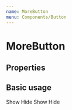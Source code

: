 ```yaml
---
name: MoreButton
menu: Components/Button
---
```



# MoreButton

## Properties

<Props of={MoreButton} />

## Basic usage

<Playground>
  <div style={{ display: "flex", justifyContent: "space-evenly" }}>
    <BaseButton color="black">
      Show
      <MoreButton />
    </BaseButton>
    <BaseButton color="black">
      Hide
      <MoreButton value />
    </BaseButton>
    <BaseButton fill>
      Show
      <MoreButton size="large" />
    </BaseButton>
    <BaseButton fill>
      Hide
      <MoreButton value size="large" />
    </BaseButton>
  </div>
</Playground>
